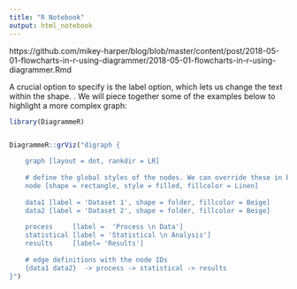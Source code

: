 ```yaml
---
title: "R Notebook"
output: html_notebook
---
```


https://github.com/mikey-harper/blog/blob/master/content/post/2018-05-01-flowcharts-in-r-using-diagrammer/2018-05-01-flowcharts-in-r-using-diagrammer.Rmd

A crucial option to specify is the label option, which lets us change the text within the shape. . We will piece together some of the examples below to highlight a more complex graph:

```r
library(DiagrammeR)


DiagrammeR::grViz("digraph {

    graph [layout = dot, rankdir = LR]
    
    # define the global styles of the nodes. We can override these in box if we wish
    node [shape = rectangle, style = filled, fillcolor = Linen]
    
    data1 [label = 'Dataset 1', shape = folder, fillcolor = Beige]
    data2 [label = 'Dataset 2', shape = folder, fillcolor = Beige]
    
    process     [label =  'Process \n Data']
    statistical [label = 'Statistical \n Analysis']
    results     [label= 'Results']
    
    # edge definitions with the node IDs
    {data1 data2}  -> process -> statistical -> results
}")
```

